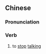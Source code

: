 {{also|绝口}}
==Chinese==
{{zh-forms|s=绝口}}

===Pronunciation===
{{zh-pron
|m=juékǒu
|c=zyut6 hau2
|mn=choa̍t-kháu
|cat=v
}}

===Verb===
{{zh-verb}}

# {{lb|zh|literary}} to [[stop]] [[talking]]